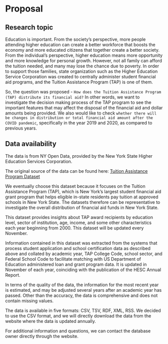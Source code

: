 # Proposal

## Research topic

Education is important. From the society’s perspective, more people attending higher education can create a better workforce that boosts the economy and more educated citizens that together create a better society. From the individual’s perspective, higher education means more opportunity and more knowledge for personal growth. However, not all family can afford the tuition needed, and many may lose the chance due to poverty. In order to support those families, state organization such as the Higher Education Service Corporation was created to centrally administer student financial aid programs, and the Tuition Assistance Program (TAP) is one of them.

So, the question was proposed - `How does the Tuition Assistance Program (TAP) distribute its financial aid?` In other words, we want to investigate the decision making process of the TAP program to see the important features that may affect the disposal of the financial aid and dollar amounts being provided. We also would like to check `whether there will be changes in distribution or total financial aid amount after the COVID pandemic`, specifically in the year 2019 and 2020, as compared to previous years.

## Data availability

The data is from NY Open Data, provided by the New York State Higher Education Services Corporation.

The original source of the data can be found here: 
[Tuition Assistance Program Dataset](https://data.ny.gov/Education/Tuition-Assistance-Program-TAP-Recipients-Dollars-/2t78-bs45)

We eventually choose this dataset because it focuses on the Tuition Assistance Program (TAP), which is New York's largest student financial aid grant program that helps eligible in-state residents pay tuition at approved schools in New York State. The datasets therefore can be representative to investigate the overall distribution of financial aid funds in New York State.  

This dataset provides insights about TAP award recipients by education level, sector of institution, age, income, and some other characteristics each year beginning from 2000. This dataset will be updated every November.

Information contained in this dataset was extracted from the systems that process student application and school certification data as described above and collated by academic year, TAP College Code, school sector, and Federal School Code to facilitate matching with US Department of Education administered loan and grant program data. It is updated in November of each year, coinciding with the publication of the HESC Annual Report. 

In terms of the quality of the data, the information for the most recent year is estimated, and may be adjusted several years after an academic year has passed. Other than the accuracy, the data is comprehensive and does not contain missing values.

The data is available in five formats: CSV, TSV, RDF, XML, RSS. We decided to use the CSV format, and we will directly download the data from the website where the data is updated annually. 

For additional information and questions, we can contact the database owner directly through the website. 


